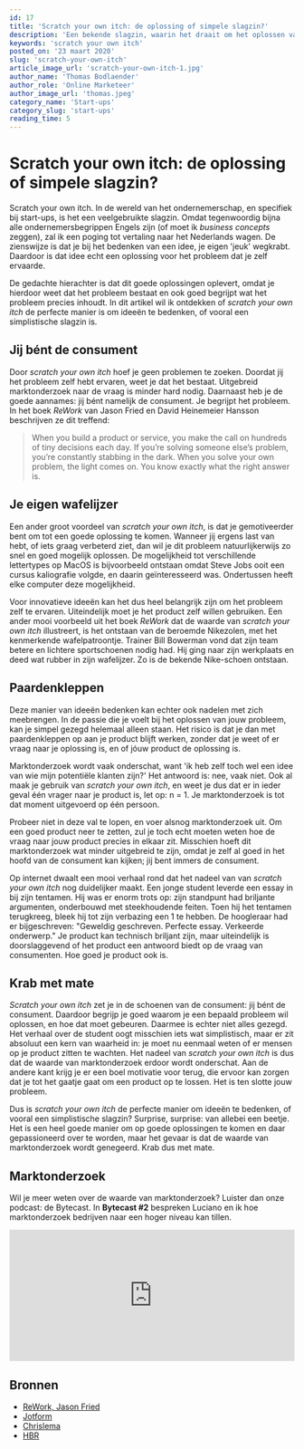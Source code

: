 ```yaml
---
id: 17
title: 'Scratch your own itch: de oplossing of simpele slagzin?'
description: 'Een bekende slagzin, waarin het draait om het oplossen van je eigen ervaarde problemen. Geeft dit een extra motivatie boost of juist een tunnelvisie?'
keywords: 'scratch your own itch'
posted_on: '23 maart 2020'
slug: 'scratch-your-own-itch'
article_image_url: 'scratch-your-own-itch-1.jpg'
author_name: 'Thomas Bodlaender'
author_role: 'Online Marketeer'
author_image_url: 'thomas.jpeg'
category_name: 'Start-ups'
category_slug: 'start-ups'
reading_time: 5
---
```




# Scratch your own itch: de oplossing of simpele slagzin?

Scratch your own itch. In de wereld van het ondernemerschap, en specifiek bij start-ups, is het een veelgebruikte slagzin. Omdat tegenwoordig bijna alle ondernemersbegrippen Engels zijn (of moet ik *business concepts* zeggen), zal ik een poging tot vertaling naar het Nederlands wagen. De zienswijze is dat je bij het bedenken van een idee, je eigen 'jeuk' wegkrabt. Daardoor is dat idee echt een oplossing voor het probleem dat je zelf ervaarde.

De gedachte hierachter is dat dit goede oplossingen oplevert, omdat je hierdoor weet dat het probleem bestaat en ook goed begrijpt wat het probleem precies inhoudt. In dit artikel wil ik ontdekken of *scratch your own itch* de perfecte manier is om ideeën te bedenken, of vooral een simplistische slagzin is.

## Jij bént de consument
Door *scratch your own itch* hoef je geen problemen te zoeken. Doordat jij het probleem zelf hebt ervaren, weet je dat het bestaat. Uitgebreid marktonderzoek naar de vraag is minder hard nodig. Daarnaast heb je de goede aannames: jij bént namelijk de consument. Je begrijpt het probleem. In het boek *ReWork* van Jason Fried en David Heinemeier Hansson beschrijven ze dit treffend:
> When you build a product or service, you make the call on hundreds of tiny decisions each day. If you’re solving someone else’s problem, you’re constantly stabbing in the dark. When you solve your own problem, the light comes on. You know exactly what the right answer is.

## Je eigen wafelijzer
Een ander groot voordeel van *scratch your own itch*, is dat je gemotiveerder bent om tot een goede oplossing te komen. Wanneer jij ergens last van hebt, of iets graag verbeterd ziet, dan wil je dit probleem natuurlijkerwijs zo snel en goed mogelijk oplossen. De mogelijkheid tot verschillende lettertypes op MacOS is bijvoorbeeld ontstaan omdat Steve Jobs ooit een cursus kaliografie volgde, en daarin geïnteresseerd was. Ondertussen heeft elke computer deze mogelijkheid.

Voor innovatieve ideeën kan het dus heel belangrijk zijn om het probleem zelf te ervaren. Uiteindelijk moet je het product zelf willen gebruiken. Een ander mooi voorbeeld uit het boek *ReWork* dat de waarde van *scratch your own itch* illustreert, is het ontstaan van de beroemde Nikezolen, met het kenmerkende wafelpatroontje. Trainer Bill Bowerman vond dat zijn team betere en lichtere sportschoenen nodig had. Hij ging naar zijn werkplaats en deed wat rubber in zijn wafelijzer. Zo is de bekende Nike-schoen ontstaan.

## Paardenkleppen
Deze manier van ideeën bedenken kan echter ook nadelen met zich meebrengen. In de passie die je voelt bij het oplossen van jouw probleem, kan je simpel gezegd helemaal alleen staan. Het risico is dat je dan met paardenkleppen op aan je product blijft werken, zonder dat je weet of er vraag naar je oplossing is, en of jóuw product de oplossing is.

Marktonderzoek wordt vaak onderschat, want 'ik heb zelf toch wel een idee van wie mijn potentiële klanten zijn?' Het antwoord is: nee, vaak niet. Ook al maak je gebruik van *scratch your own itch*, en weet je dus dat er in ieder geval één vrager naar je product is, let op: n = 1. Je marktonderzoek is tot dat moment uitgevoerd op één persoon.

Probeer niet in deze val te lopen, en voer alsnog marktonderzoek uit. Om een goed product neer te zetten, zul je toch echt moeten weten hoe de vraag naar jouw product precies in elkaar zit. Misschien hoeft dit marktonderzoek wat minder uitgebreid te zijn, omdat je zelf al goed in het hoofd van de consument kan kijken; jij bent immers de consument.

Op internet dwaalt een mooi verhaal rond dat het nadeel van van *scratch your own itch* nog duidelijker maakt. Een jonge student leverde een essay in bij zijn tentamen. Hij was er enorm trots op: zijn standpunt had briljante argumenten, onderbouwd met steekhoudende feiten. Toen hij het tentamen terugkreeg, bleek hij tot zijn verbazing een 1 te hebben. De hoogleraar had er bijgeschreven: "Geweldig geschreven. Perfecte essay. Verkeerde onderwerp." Je product kan technisch briljant zijn, maar uiteindelijk is doorslaggevend of het product een antwoord biedt op de vraag van consumenten. Hoe goed je product ook is.

## Krab met mate
*Scratch your own itch* zet je in de schoenen van de consument: jij bént de consument. Daardoor begrijp je goed waarom je een bepaald probleem wil oplossen, en hoe dat moet gebeuren. Daarmee is echter niet alles gezegd. Het verhaal over de student oogt misschien iets wat simplistisch, maar er zit absoluut een kern van waarheid in: je moet nu eenmaal weten of er mensen op je product zitten te wachten. Het nadeel van *scratch your own itch* is dus dat de waarde van marktonderzoek erdoor wordt onderschat. Aan de andere kant krijg je er een boel motivatie voor terug, die ervoor kan zorgen dat je tot het gaatje gaat om een product op te lossen. Het is ten slotte jouw probleem.

Dus is *scratch your own itch* de perfecte manier om ideeën te bedenken, of vooral een simplistische slagzin? Surprise, surprise: van allebei een beetje. Het is een heel goede manier om op goede oplossingen te komen en daar gepassioneerd over te worden, maar het gevaar is dat de waarde van marktonderzoek wordt genegeerd. Krab dus met mate.

## Marktonderzoek
Wil je meer weten over de waarde van marktonderzoek? Luister dan onze podcast: de Bytecast. In **Bytecast #2** bespreken Luciano en ik hoe marktonderzoek bedrijven naar een hoger niveau kan tillen.

<iframe src="https://open.spotify.com/embed-podcast/episode/2OfROJKGE9ji1tJtZb2dJo" width="100%" height="232" frameborder="0" allowtransparency="true" allow="encrypted-media"></iframe>


## Bronnen
* [ReWork, Jason Fried](https://www.bol.com/nl/f/rework/9200000001208718/)
* [Jotform](https://www.jotform.com/blog/scratch-own-itch/)
* [Chrislema](https://chrislema.com/dont-scratch-your-itch/)
* [HBR](https://hbr.org/2014/05/when-scratch-your-own-itch-is-dangerous-advice-for-entrepreneurs)
